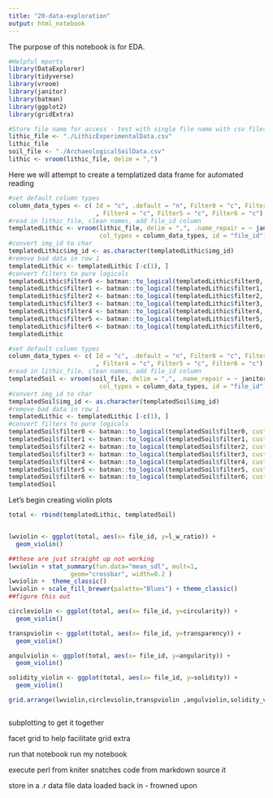 ```yaml
---
title: "20-data-exploration"
output: html_notebook
---
```


The purpose of this notebook is for EDA.

```r
#Helpful mports
library(DataExplorer)
library(tidyverse)
library(vroom)
library(janitor)
library(batman)
library(ggplot2)
library(gridExtra)


```

```r
#Store file name for access - test with single file name with csv files
lithic_file <- "./LithicExperimentalData.csv"
lithic_file
soil_file <- "./ArchaeologicalSoilData.csv"
lithic <- vroom(lithic_file, delim = ",")
```

Here we will attempt to create a templatized data frame for automated reading
```r
#set default column types
column_data_types <- c( Id = "c", .default = "n", Filter0 = "c", Filter1 = "c", Filter2 = "c", Filter3 = "c"
                        , Filter4 = "c", Filter5 = "c", Filter6 = "c")
#read in lithic_file, clean names, add file_id column
templatedLithic <- vroom(lithic_file, delim = ",", .name_repair = ~ janitor::make_clean_names(., case = "snake"),
                         col_types = column_data_types, id = "file_id")   
#convert img_id to char
templatedLithic$img_id <- as.character(templatedLithic$img_id)
#remove bad data in row 1
templatedLithic <- templatedLithic [-c(1), ]
#convert filters to pure logicals
templatedLithic$filter0 <- batman::to_logical(templatedLithic$filter0, custom_false = c("reject"))
templatedLithic$filter1 <- batman::to_logical(templatedLithic$filter1, custom_false = c("reject"))
templatedLithic$filter2 <- batman::to_logical(templatedLithic$filter2, custom_false = c("reject"))
templatedLithic$filter3 <- batman::to_logical(templatedLithic$filter3, custom_false = c("reject"))
templatedLithic$filter4 <- batman::to_logical(templatedLithic$filter4, custom_false = c("reject"))
templatedLithic$filter5 <- batman::to_logical(templatedLithic$filter5, custom_false = c("reject"))
templatedLithic$filter6 <- batman::to_logical(templatedLithic$filter6, custom_false = c("reject"))
templatedLithic
```

```r
#set default column types
column_data_types <- c( Id = "c", .default = "n", Filter0 = "c", Filter1 = "c", Filter2 = "c", Filter3 = "c"
                        , Filter4 = "c", Filter5 = "c", Filter6 = "c")
#read in lithic_file, clean names, add file_id column
templatedSoil <- vroom(soil_file, delim = ",", .name_repair = ~ janitor::make_clean_names(., case = "snake"),
                         col_types = column_data_types, id = "file_id")   
#convert img_id to char
templatedSoil$img_id <- as.character(templatedSoil$img_id)
#remove bad data in row 1
templatedLithic <- templatedLithic [-c(1), ]
#convert filters to pure logicals
templatedSoil$filter0 <- batman::to_logical(templatedSoil$filter0, custom_false = c("reject"))
templatedSoil$filter1 <- batman::to_logical(templatedSoil$filter1, custom_false = c("reject"))
templatedSoil$filter2 <- batman::to_logical(templatedSoil$filter2, custom_false = c("reject"))
templatedSoil$filter3 <- batman::to_logical(templatedSoil$filter3, custom_false = c("reject"))
templatedSoil$filter4 <- batman::to_logical(templatedSoil$filter4, custom_false = c("reject"))
templatedSoil$filter5 <- batman::to_logical(templatedSoil$filter5, custom_false = c("reject"))
templatedSoil$filter6 <- batman::to_logical(templatedSoil$filter6, custom_false = c("reject"))
templatedSoil
```


Let's begin creating violin plots
```r
total <- rbind(templatedLithic, templatedSoil)


lwviolin <- ggplot(total, aes(x= file_id, y=l_w_ratio)) + 
  geom_violin()

##these are just straight up not working 
lwviolin + stat_summary(fun.data="mean_sdl", mult=1, 
                 geom="crossbar", width=0.2 )
lwviolin +  theme_classic()
lwviolin + scale_fill_brewer(palette="Blues") + theme_classic()
##figure this out 

circleviolin <- ggplot(total, aes(x= file_id, y=circularity)) + 
  geom_violin()

transpviolin <- ggplot(total, aes(x= file_id, y=transparency)) + 
  geom_violin()

angulviolin <- ggplot(total, aes(x= file_id, y=angularity)) + 
  geom_violin()

solidity_violin <- ggplot(total, aes(x= file_id, y=solidity)) + 
  geom_violin()

grid.arrange(lwviolin,circleviolin,transpviolin ,angulviolin,solidity_violin,  nrow = 2)



```

subplotting to get it together

facet grid to help facilitate
grid extra 

run that notebook
run my notebook

execute perl from kniter
snatches code from markdown
source it 

store in a .r data file
data loaded back in - frowned upon 
